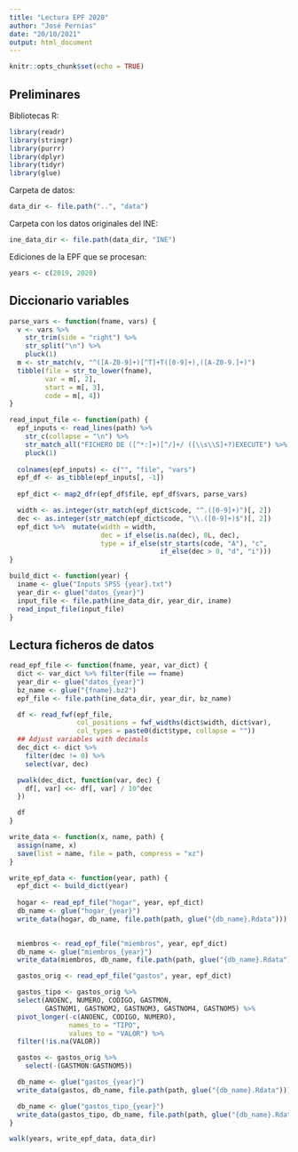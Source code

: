 ```yaml
---
title: "Lectura EPF 2020"
author: "José Pernías"
date: "20/10/2021"
output: html_document
---
```


```r
knitr::opts_chunk$set(echo = TRUE)
```

## Preliminares

Bibliotecas R:
```r
library(readr)
library(stringr)
library(purrr)
library(dplyr)
library(tidyr)
library(glue)
```
Carpeta de datos:
```r
data_dir <- file.path("..", "data")
```

Carpeta con los datos originales del INE:
```r
ine_data_dir <- file.path(data_dir, "INE")
```

Ediciones de la EPF que se procesan:
```r
years <- c(2019, 2020)
```


## Diccionario variables

```r
parse_vars <- function(fname, vars) {
  v <- vars %>% 
    str_trim(side = "right") %>%
    str_split("\n") %>% 
    pluck(1)
  m <- str_match(v, "^([A-Z0-9]+)[^T]+T([0-9]+),([A-Z0-9.]+)")
  tibble(file = str_to_lower(fname),
         var = m[, 2],
         start = m[, 3],
         code = m[, 4])
}

read_input_file <- function(path) {
  epf_inputs <- read_lines(path) %>%
    str_c(collapse = "\n") %>%
    str_match_all("FICHERO DE ([^*:]+)[^/]+/ ([\\s\\S]+?)EXECUTE") %>%
    pluck(1)
  
  colnames(epf_inputs) <- c("", "file", "vars")
  epf_df <- as_tibble(epf_inputs[, -1])
  
  epf_dict <- map2_dfr(epf_df$file, epf_df$vars, parse_vars) 

  width <- as.integer(str_match(epf_dict$code, "^.([0-9]+)")[, 2])
  dec <- as.integer(str_match(epf_dict$code, "\\.([0-9]+)$")[, 2])
  epf_dict %>%  mutate(width = width, 
                       dec = if_else(is.na(dec), 0L, dec),
                       type = if_else(str_starts(code, "A"), "c",
                                      if_else(dec > 0, "d", "i")))
}

build_dict <- function(year) {
  iname <- glue("Inputs SPSS {year}.txt")
  year_dir <- glue("datos_{year}")
  input_file <- file.path(ine_data_dir, year_dir, iname)
  read_input_file(input_file) 
}
```

## Lectura ficheros de datos

```r
read_epf_file <- function(fname, year, var_dict) {
  dict <- var_dict %>% filter(file == fname)
  year_dir <- glue("datos_{year}")
  bz_name <- glue("{fname}.bz2")
  epf_file <- file.path(ine_data_dir, year_dir, bz_name)

  df <- read_fwf(epf_file, 
                 col_positions = fwf_widths(dict$width, dict$var),
                 col_types = paste0(dict$type, collapse = ""))
  ## Adjust variables with decimals
  dec_dict <- dict %>% 
    filter(dec != 0) %>%
    select(var, dec)

  pwalk(dec_dict, function(var, dec) {
    df[, var] <<- df[, var] / 10^dec
  })

  df
}

write_data <- function(x, name, path) {
  assign(name, x)
  save(list = name, file = path, compress = "xz")
}

write_epf_data <- function(year, path) {
  epf_dict <- build_dict(year)
  
  hogar <- read_epf_file("hogar", year, epf_dict)
  db_name <- glue("hogar_{year}")
  write_data(hogar, db_name, file.path(path, glue("{db_name}.Rdata")))

  
  miembros <- read_epf_file("miembros", year, epf_dict)
  db_name <- glue("miembros_{year}")
  write_data(miembros, db_name, file.path(path, glue("{db_name}.Rdata")))

  gastos_orig <- read_epf_file("gastos", year, epf_dict)

  gastos_tipo <- gastos_orig %>%
  select(ANOENC, NUMERO, CODIGO, GASTMON, 
         GASTNOM1, GASTNOM2, GASTNOM3, GASTNOM4, GASTNOM5) %>%
  pivot_longer(-c(ANOENC, CODIGO, NUMERO), 
               names_to = "TIPO",
               values_to = "VALOR") %>%
  filter(!is.na(VALOR))

  gastos <- gastos_orig %>% 
    select(-(GASTMON:GASTNOM5))

  db_name <- glue("gastos_{year}")
  write_data(gastos, db_name, file.path(path, glue("{db_name}.Rdata")))

  db_name <- glue("gastos_tipo_{year}")
  write_data(gastos_tipo, db_name, file.path(path, glue("{db_name}.Rdata")))
}

walk(years, write_epf_data, data_dir)
```


